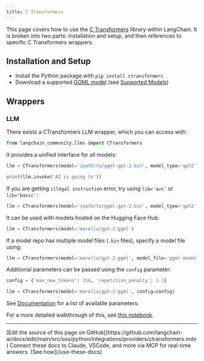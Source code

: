 ```yaml
---
title: C Transformers
---
```


This page covers how to use the [C Transformers](https://github.com/marella/ctransformers) library within LangChain.
It is broken into two parts: installation and setup, and then references to specific C Transformers wrappers.

## Installation and Setup

- Install the Python package with `pip install ctransformers`
- Download a supported [GGML model](https://huggingface.co/TheBloke) (see [Supported Models](https://github.com/marella/ctransformers#supported-models))

## Wrappers

### LLM

There exists a CTransformers LLM wrapper, which you can access with:

```python
from langchain_community.llms import CTransformers
```

It provides a unified interface for all models:

```python
llm = CTransformers(model='/path/to/ggml-gpt-2.bin', model_type='gpt2')

print(llm.invoke('AI is going to'))
```

If you are getting `illegal instruction` error, try using `lib='avx'` or `lib='basic'`:

```py
llm = CTransformers(model='/path/to/ggml-gpt-2.bin', model_type='gpt2', lib='avx')
```

It can be used with models hosted on the Hugging Face Hub:

```py
llm = CTransformers(model='marella/gpt-2-ggml')
```

If a model repo has multiple model files (`.bin` files), specify a model file using:

```py
llm = CTransformers(model='marella/gpt-2-ggml', model_file='ggml-model.bin')
```

Additional parameters can be passed using the `config` parameter:

```py
config = {'max_new_tokens': 256, 'repetition_penalty': 1.1}

llm = CTransformers(model='marella/gpt-2-ggml', config=config)
```

See [Documentation](https://github.com/marella/ctransformers#config) for a list of available parameters.

For a more detailed walkthrough of this, see [this notebook](/oss/python/integrations/llms/ctransformers).

---

<Callout icon="pen-to-square" iconType="regular">
    [Edit the source of this page on GitHub](https://github.com/langchain-ai/docs/edit/main/src/oss/python/integrations/providers/ctransformers.mdx)
</Callout>
<Tip icon="terminal" iconType="regular">
    Connect these docs to Claude, VSCode, and more via MCP for    real-time answers. [See how](/use-these-docs)
</Tip>
